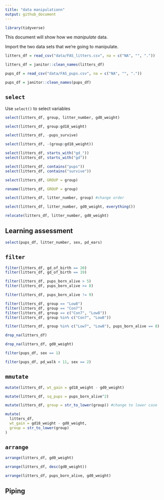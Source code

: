 ```yaml
---
title: "data manipulationn"
output: github_document
---
```


```r
library(tidyverse)
```

This document will show how we *manipulate* data.

Import the two data sets that we're going to manipulate.

```r
litters_df = read_csv("data/FAS_litters.csv", na = c("NA", "", "."))

litters_df = janitor::clean_names(litters_df)

pups_df = read_csv("data/FAS_pups.csv", na = c("NA", "", "."))

pups_df = janitor::clean_names(pups_df)
```

## `select`

Use `select()` to select variables

```r
select(litters_df, group, litter_number, gd0_weight)
```

```r
select(litters_df, group:gd18_weight)
```

```r
select(litters_df, -pups_survive)
```

```r
select(litters_df, -(group:gd18_weight))
```

```r
select(litters_df, starts_with("gd_"))
select(litters_df, starts_with("gd"))

select(litters_df, contains("pups"))
select(litters_df, contains("survive"))
```

```r
select(litters_df, GROUP = group)

rename(litters_df, GROUP = group)

select(litters_df, litter_number, group) #change order

select(litters_df, litter_number, gd0_weight, everything())

relocate(litters_df, litter_number, gd0_weight)
```

## Learning assessment

```r
select(pups_df, litter_number, sex, pd_ears)
```

## `filter`

```r
filter(litters_df, gd_of_birth == 20)
filter(litters_df, gd_of_birth == 19)
```

```r
filter(litters_df, pups_born_alive > 5)
filter(litters_df, pups_born_alive >= 8)
```

```r
filter(litters_df, pups_born_alive != 9)
```

```r
filter(litters_df, group == "Low8")
filter(litters_df, group == "Con7")
filter(litters_df, group == c("Con7", "Low8"))
filter(litters_df, group %in% c("Con7", "Low8"))
```

```r
filter(litters_df, group %in% c("Low7", "Low8"), pups_born_alive == 8)
```

```r
drop_na(litters_df)

drop_na(litters_df, gd0_weight)
```

```r
filter(pups_df, sex == 1)

filter(pups_df, pd_walk < 11, sex == 2)
```

## `mmutate`

```r
mutate(litters_df, wt_gain = gd18_weight - gd0_weight)

mutate(litters_df, sq_pups = pups_born_alive^2)

mutate(litters_df, group = str_to_lower(group)) #change to lower case

mutate(
  litters_df,
  wt_gain = gd18_weight - gd0_weight,
  group = str_to_lower(group)
)
```


## `arrange`

```r
arrange(litters_df, gd0_weight)

arrange(litters_df, desc(gd0_weight))

arrange(litters_df, pups_born_alive, gd0_weight)
```






## Piping








